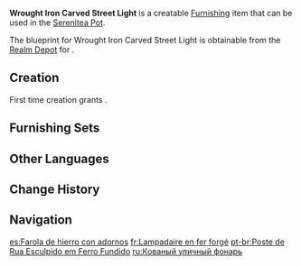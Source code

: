 {{Furnishing Infobox
|id             = 373401
|image          = Item Wrought Iron Carved Street Light.png
|category       = Landscape
|subcategory    = Lighting
|quality        = 3
|adeptal_energy = 60
|load           = 115
|reduced_load   = 97
|description    = A metal street light, oft to be found in the [[city of Mondstadt]], upon which hangs a vertical flag.<br>They say that the production of the poles thereof burned through a stockpile of metals built up over many years due to their use of solid metal, and created a lot of business for the blacksmiths.<br>Which was just as well: with the [[Knights of Favonius|Knights]] no longer venturing abroad often and the limitations of relying on selling weapons to adventurers for income, the life of a blacksmith can be quite tough.
|mention        = Knights of Favonius
|blueprint      = Realm Depot
}}
'''Wrought Iron Carved Street Light''' is a creatable [[Furnishing]] item that can be used in the [[Serenitea Pot]].

The blueprint for Wrought Iron Carved Street Light is obtainable from the [[Realm Depot]] for {{Item|Realm Currency|24|x=160}}.

==Creation==
First time creation grants {{Item|Trust|24|x=60}}.
{{Recipe
|type = Creation
|time = 14h
|Iron Chunk = 4
|Fabric = 4
|Blue Dye = 4
|sort = Iron Chunk;Fabric;Blue Dye
}}

==Furnishing Sets==
{{Craft Usage|type=Furnishing Set}}

==Other Languages==
{{Other Languages
|default_hidden = 1
|en      = Wrought Iron Carved Street Light
|zhs     = 铁艺雕花路灯
|zhs_rm  = Tiěyì Diāohuā Lùdēng
|zht     = 鐵藝雕花路燈
|zht_rm  = Tiěyì Diāohuā Lùdēng
|ja      = 模様が彫られた鉄の街灯
|ja_rm   = Moyou ga Horareta Tetsu no Gaitou
|ko      = 조각문양 철제 가로등
|ko_rm   = Jogak Munyang Cheolje Garodeung
|es      = Farola de hierro con adornos
|fr      = Lampadaire en fer forgé
|ru      = Кованый уличный фонарь
|th      = โคมไฟถนนเหล็กดัด
|th_rm   = 
|vi      = Đèn Đường Khắc Hoa
|de      = Eiserne Straßenlaterne mit Gravur
|id      = Lampu Jalan dengan Ukiran Besi
|pt      = Poste de Rua Esculpido em Ferro Fundido
|tr      = Ferforje Sokak Lambası
|it      = Lampione in ferro battuto
}}

==Change History==
{{Change History|1.5}}

==Navigation==
{{Furnishing Navbox|exterior}}

[[es:Farola de hierro con adornos]]
[[fr:Lampadaire en fer forgé]]
[[pt-br:Poste de Rua Esculpido em Ferro Fundido]]
[[ru:Кованый уличный фонарь]]